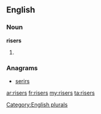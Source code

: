 ==English==

===Noun===
'''risers'''

# {{plural of|[[riser]]}}

===Anagrams===
* [[serirs#English|serirs]]

[[Category:English plurals]]

[[ar:risers]]
[[fr:risers]]
[[my:risers]]
[[ta:risers]]